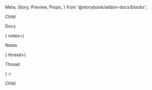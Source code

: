   Meta,
  Story,
  Preview,
  Props,
} from '@storybook/addon-docs/blocks';

<Meta
  title="Admin/Detail Side Panel"
  component={DetailSidePanel}
/>

<Preview>
  <Story name="With just child">
    <DetailSidePanel>
      <p>Child</p>
    </DetailSidePanel>
  </Story>
</Preview>

<Preview>
  <Story name="With tabs">
    <DetailSidePanel
      documentation={<p>Docs</p>}
      notes={<p>Notes</p>}
      thread={<p>Thread</p>}
    >
      <p>Child</p>
    </DetailSidePanel>
  </Story>
</Preview>
